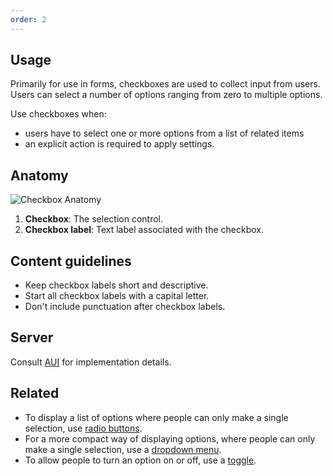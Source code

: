 ```yaml
---
order: 2
---
```


## Usage

Primarily for use in forms, checkboxes are used to collect input from users. Users can select a number of options ranging from zero to multiple options.

Use checkboxes when:

- users have to select one or more options from a list of related items
- an explicit action is required to apply settings.

## Anatomy

![Checkbox Anatomy](images/anatomy-checkbox.png)

1. **Checkbox**: The selection control.
2. **Checkbox label**: Text label associated with the checkbox.

## Content guidelines

- Keep checkbox labels short and descriptive.
- Start all checkbox labels with a capital letter.
- Don't include punctuation after checkbox labels.

## Server

Consult [AUI](https://docs.atlassian.com/aui/latest/docs/forms.html) for implementation details.

## Related

- To display a list of options where people can only make a single selection, use [radio buttons](/components/radio).
- For a more compact way of displaying options, where people can only make a single selection, use a [dropdown menu](/components/dropdown-menu).
- To allow people to turn an option on or off, use a [toggle](/components/toggle).
